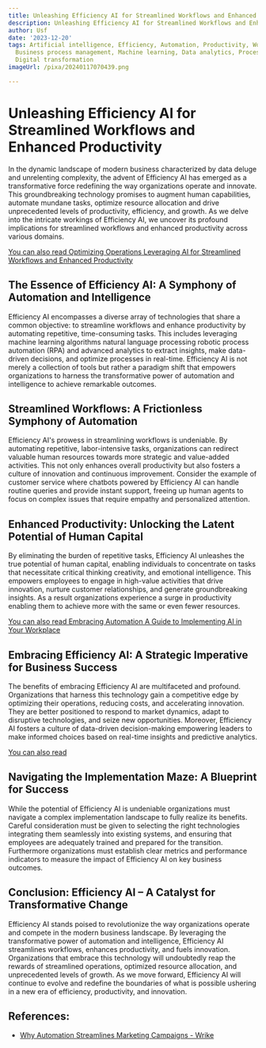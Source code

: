 ```yaml
---
title: Unleashing Efficiency AI for Streamlined Workflows and Enhanced Productivity
description: Unleashing Efficiency AI for Streamlined Workflows and Enhanced Productivity
author: Usf
date: '2023-12-20'
tags: Artificial intelligence, Efficiency, Automation, Productivity, Workflow optimization,
  Business process management, Machine learning, Data analytics, Process improvement,
  Digital transformation
imageUrl: /pixa/20240117070439.png

---
```

# Unleashing Efficiency  AI for Streamlined Workflows and Enhanced Productivity

In the dynamic landscape of modern business characterized by data deluge and unrelenting complexity, the advent  of Efficiency AI has emerged as a transformative force redefining the way organizations operate and innovate. This groundbreaking technology promises to augment human capabilities, automate mundane tasks,  optimize resource allocation and drive  unprecedented levels of productivity, efficiency, and growth. As  we delve  into the intricate workings of  Efficiency AI, we uncover its profound implications for streamlined workflows and enhanced productivity across various domains.

[You can also read Optimizing Operations Leveraging AI for Streamlined  Workflows and Enhanced Productivity](Optimizing%20Operations%20Leveraging%20AI%20for%20Streamlined%20Workflows%20and%20Enhanced%20Productivity)


## The Essence of Efficiency AI: A Symphony  of Automation and Intelligence

Efficiency AI encompasses a diverse array of technologies that share a common objective: to streamline workflows  and enhance productivity by automating  repetitive, time-consuming tasks. This includes leveraging machine learning algorithms natural language processing  robotic process automation (RPA) and advanced  analytics to extract insights,  make data-driven decisions, and optimize processes in real-time. Efficiency AI is not merely a  collection of tools  but rather a paradigm shift that empowers organizations to  harness the transformative power of automation and intelligence to  achieve remarkable outcomes.

## Streamlined Workflows: A Frictionless  Symphony of Automation

Efficiency AI's prowess in  streamlining workflows is undeniable. By automating repetitive, labor-intensive tasks, organizations can redirect valuable human resources towards  more strategic and value-added activities. This not  only enhances overall  productivity but also  fosters a culture of innovation and  continuous improvement. Consider the example  of customer service  where  chatbots powered by Efficiency AI can handle routine queries and provide instant support, freeing up human agents to focus on complex issues that require empathy and personalized attention.

## Enhanced Productivity: Unlocking  the Latent Potential of Human Capital

By eliminating the  burden of repetitive tasks, Efficiency AI  unleashes the true potential of human  capital, enabling individuals to concentrate on tasks that necessitate critical thinking creativity, and emotional intelligence. This  empowers employees to  engage in high-value activities that drive innovation, nurture customer relationships, and generate groundbreaking insights. As a result organizations experience a surge in productivity enabling them to achieve more with the same or even fewer resources.

[You can also read Embracing Automation A Guide to Implementing AI in Your Workplace](Embracing%20Automation%20A%20Guide%20to%20Implementing%20AI%20in%20Your%20Workplace)


## Embracing Efficiency  AI: A Strategic Imperative for Business Success

The benefits of embracing Efficiency AI are multifaceted and profound. Organizations that harness this technology gain a competitive edge  by optimizing their operations, reducing costs, and accelerating  innovation. They are better positioned to respond to  market dynamics,  adapt to disruptive technologies, and seize new opportunities. Moreover, Efficiency  AI  fosters a  culture of data-driven decision-making empowering leaders to make  informed choices based  on real-time insights and predictive analytics.

[You can  also  read ]()


## Navigating the Implementation  Maze: A Blueprint for Success

While the  potential of Efficiency AI is undeniable  organizations must navigate a complex implementation landscape  to fully  realize its benefits. Careful consideration  must be given to selecting the right technologies integrating them seamlessly into existing systems, and ensuring that employees are adequately trained and prepared  for the transition. Furthermore organizations must establish clear metrics and performance  indicators to measure the impact of Efficiency AI on key business outcomes.

## Conclusion: Efficiency AI – A Catalyst for Transformative Change

Efficiency AI stands poised  to revolutionize the way organizations operate  and compete in the modern business landscape. By leveraging the transformative  power of automation and intelligence, Efficiency AI streamlines workflows, enhances  productivity, and fuels innovation. Organizations that embrace this technology will  undoubtedly reap the rewards of streamlined operations, optimized resource allocation, and unprecedented levels of growth. As we move forward, Efficiency AI will continue to evolve and redefine the boundaries of what is possible ushering in a new era of efficiency,  productivity, and innovation.

## References:
- [Why Automation Streamlines Marketing Campaigns - Wrike](https://www.wrike.com/blog/automation-to-streamline-marketing-campaigns/)

